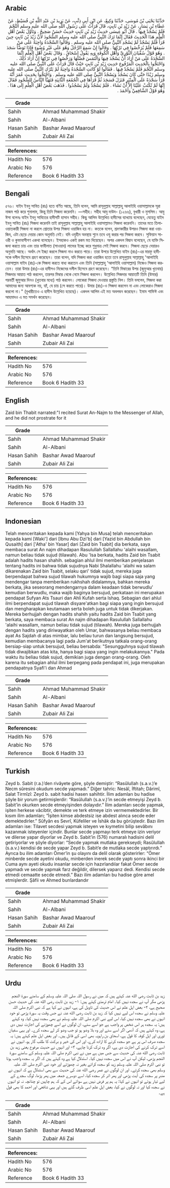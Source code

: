 ## Arabic


<div dir="rtl" lang="ar" style={{fontSize:'larger',backgroundColor:'#f8f9fa',padding:20}}>
حَدَّثَنَا يَحْيَى بْنُ مُوسَى، حَدَّثَنَا وَكِيعٌ، عَنِ ابْنِ أَبِي ذِئْبٍ، عَنْ يَزِيدَ بْنِ عَبْدِ اللَّهِ بْنِ قُسَيْطٍ، عَنْ عَطَاءِ بْنِ يَسَارٍ، عَنْ زَيْدِ بْنِ ثَابِتٍ، قَالَ قَرَأْتُ عَلَى رَسُولِ اللَّهِ صلى الله عليه وسلم النَّجْمَ فَلَمْ يَسْجُدْ فِيهَا ‏.‏ قَالَ أَبُو عِيسَى حَدِيثُ زَيْدِ بْنِ ثَابِتٍ حَدِيثٌ حَسَنٌ صَحِيحٌ ‏.‏ وَتَأَوَّلَ بَعْضُ أَهْلِ الْعِلْمِ هَذَا الْحَدِيثَ فَقَالَ إِنَّمَا تَرَكَ النَّبِيُّ صلى الله عليه وسلم السُّجُودَ لأَنَّ زَيْدَ بْنَ ثَابِتٍ حِينَ قَرَأَ فَلَمْ يَسْجُدْ لَمْ يَسْجُدِ النَّبِيُّ صلى الله عليه وسلم ‏.‏ وَقَالُوا السَّجْدَةُ وَاجِبَةٌ عَلَى مَنْ سَمِعَهَا فَلَمْ يُرَخِّصُوا فِي تَرْكِهَا ‏.‏ وَقَالُوا إِنْ سَمِعَ الرَّجُلُ وَهُوَ عَلَى غَيْرِ وُضُوءٍ فَإِذَا تَوَضَّأَ سَجَدَ ‏.‏ وَهُوَ قَوْلُ سُفْيَانَ الثَّوْرِيِّ وَأَهْلِ الْكُوفَةِ وَبِهِ يَقُولُ إِسْحَاقُ ‏.‏ وَقَالَ بَعْضُ أَهْلِ الْعِلْمِ إِنَّمَا السَّجْدَةُ عَلَى مَنْ أَرَادَ أَنْ يَسْجُدَ فِيهَا وَالْتَمَسَ فَضْلَهَا وَرَخَّصُوا فِي تَرْكِهَا إِنْ أَرَادَ ذَلِكَ ‏.‏ وَاحْتَجُّوا بِالْحَدِيثِ الْمَرْفُوعِ حَدِيثِ زَيْدِ بْنِ ثَابِتٍ حَيْثُ قَالَ قَرَأْتُ عَلَى النَّبِيِّ صلى الله عليه وسلم النَّجْمَ فَلَمْ يَسْجُدْ فِيهَا ‏.‏ فَقَالُوا لَوْ كَانَتِ السَّجْدَةُ وَاجِبَةً لَمْ يَتْرُكِ النَّبِيُّ صلى الله عليه وسلم زَيْدًا حَتَّى كَانَ يَسْجُدُ وَيَسْجُدُ النَّبِيُّ صلى الله عليه وسلم ‏.‏ وَاحْتَجُّوا بِحَدِيثِ عُمَرَ أَنَّهُ قَرَأَ سَجْدَةً عَلَى الْمِنْبَرِ فَنَزَلَ فَسَجَدَ ثُمَّ قَرَأَهَا فِي الْجُمُعَةِ الثَّانِيَةِ فَتَهَيَّأَ النَّاسُ لِلسُّجُودِ فَقَالَ إِنَّهَا لَمْ تُكْتَبْ عَلَيْنَا إِلاَّ أَنْ نَشَاءَ ‏.‏ فَلَمْ يَسْجُدْ وَلَمْ يَسْجُدُوا ‏.‏ فَذَهَبَ بَعْضُ أَهْلِ الْعِلْمِ إِلَى هَذَا ‏.‏ وَهُوَ قَوْلُ الشَّافِعِيِّ وَأَحْمَدَ ‏.‏
</div>
<div style={{backgroundColor:'#f8f9fa',padding:20, marginBottom: 10}}><table> <thead> <tr> <th>Grade</th> <th></th> </tr> </thead> <tbody> <tr><td>Sahih</td><td>Ahmad Muhammad Shakir</td></tr><tr><td>Sahih</td><td>Al-Albani</td></tr><tr><td>Hasan Sahih</td><td>Bashar Awad Maarouf</td></tr><tr><td>Sahih</td><td>Zubair Ali Zai</td></tr></tbody></table><table> <thead> <tr> <th>References:</th> <th></th> </tr> </thead> <tbody><tr><td>Hadith No</td><td>576</td></tr><tr><td>Arabic No</td><td>576</td></tr><tr><td>Reference</td><td>Book 6 Hadith 33</td></tr></tbody></table></div>

## Bengali


<div dir="ltr" lang="bn" style={{fontSize:'larger',backgroundColor:'#f8f9fa',padding:20}}>
৫৭৬। যাইদ ইবনু সাবিত (রাঃ) হতে বর্ণিত আছে, তিনি বলেন, আমি রাসূলুল্লাহ সাল্লাল্লাহু আলাইহি ওয়াসাল্লামকে সূরা নাজম পাঠ করে শুনালাম, কিন্তু তিনি সিজদা করেননি। —সহীহ। সহীহ আবু দাউদ- (১২৬৬), বুখারী ও মুসলিম। আবু ঈসা বলেনঃ যাইদ ইবনু সাবিতের হাদীসটি হাসান সহীহ। কিছু আলিম উল্লেখিত হাদীসের ব্যাখ্যায় বলেছেন, যেহেতু যাইদ ইবনু সাবিত (রাঃ) সিজদা করেননি তাই রাসূলুল্লাহ সাল্লাল্লাহু আলাইহি ওয়াসাল্লামও সিজদা করেননি। তাদের মতে তিলাওয়াতকারী সিজদা না করলে শ্রোতার উপর সিজদা ওয়াজিব হয় না। কতকে বলেন, শ্রবণকারীর উপরও সিজদা করা ওয়াজিব, এটা ছেড়ে দেয়ার কোন অনুমতি নেই। যদি ওযুহীন অবস্থায় শুনে তবে ওযু করার পর সিজদা করবে। সুফিয়ান সাওরী ও কুফাবাসীগণ একথা বলেছেন। ইসহাকও একই রকম মত দিয়েছেন। অপর একদল বিদ্বান বলেছেন, যে ব্যক্তি সিজদা করতে চায় এবং তার ফাযীলাত (সাওয়াব) লাভের ইচ্ছে করে শুধুমাত্র সেই সিজদা করবে। সিজদা ছেড়ে দেয়ারও অনুমতি আছে। অর্থাৎ সে ইচ্ছা করলে সিজদা নাও করতে পারে। তারা উপরে উল্লেখিত যাইদ (রাঃ)-এর মারফু হাদীসকে দলীল হিসেবে গ্রহণ করেছেন। তারা বলেন, যদি সিজদা করা ওয়াজিব হতো তবে রাসূলুল্লাহ সাল্লাল্লাহু 'আলাইহি ওয়াসাল্লাম যাইদ (রাঃ)-কে সিজদা করতে বাধ্য করতেন এবং তিনি (সাল্লাল্লাহু 'আলাইহি ওয়াসাল্লাম) নিজেও সিজদা করতেন। তারা উমার (রাঃ)-এর হাদীসও নিজেদের দলীল হিসেবে গ্রহণ করেছেন। “তিনি মিম্বারের উপর (জুমুআর খুতবায়) সিজদার আয়াত পাঠ করলেন, তারপর মিম্বার থেকে নেমে সিজদা করলেন। উল্লেখিত সিজদার আয়াতটি তিনি (উমার) পরবর্তী জুমুআর দিনও (খুতবার মধ্যে) পাঠ করলেন। লোকেরা সিজদা দেওয়ার প্রস্তুতি নিল। তিনি বললেন, সিজদা করা আমাদের জন্য আবশ্যক নয়, হ্যাঁ, যে চায় (সে করতে পারে)। উমার (রাঃ)-ও সিজদা করলেন না এবং লোকেরাও সিজদা করলো না।" (বুখারীতেও এ হাদীস উল্লেখিত হয়েছে)। একদল আলিম এই মত অবলম্বন করেছেন। ইমাম শাফিঈ এবং আহমাদও এ মত সমর্থন করেছেন।
</div>
<div style={{backgroundColor:'#f8f9fa',padding:20, marginBottom: 10}}><table> <thead> <tr> <th>Grade</th> <th></th> </tr> </thead> <tbody> <tr><td>Sahih</td><td>Ahmad Muhammad Shakir</td></tr><tr><td>Sahih</td><td>Al-Albani</td></tr><tr><td>Hasan Sahih</td><td>Bashar Awad Maarouf</td></tr><tr><td>Sahih</td><td>Zubair Ali Zai</td></tr></tbody></table><table> <thead> <tr> <th>References:</th> <th></th> </tr> </thead> <tbody><tr><td>Hadith No</td><td>576</td></tr><tr><td>Arabic No</td><td>576</td></tr><tr><td>Reference</td><td>Book 6 Hadith 33</td></tr></tbody></table></div>

## English


<div dir="ltr" lang="en" style={{fontSize:'larger',backgroundColor:'#f8f9fa',padding:20}}>
Zaid bin Thabit narrated:"I recited Surat An-Najm to the Messenger of Allah, and he did not prostrate for it
</div>
<div style={{backgroundColor:'#f8f9fa',padding:20, marginBottom: 10}}><table> <thead> <tr> <th>Grade</th> <th></th> </tr> </thead> <tbody> <tr><td>Sahih</td><td>Ahmad Muhammad Shakir</td></tr><tr><td>Sahih</td><td>Al-Albani</td></tr><tr><td>Hasan Sahih</td><td>Bashar Awad Maarouf</td></tr><tr><td>Sahih</td><td>Zubair Ali Zai</td></tr></tbody></table><table> <thead> <tr> <th>References:</th> <th></th> </tr> </thead> <tbody><tr><td>Hadith No</td><td>576</td></tr><tr><td>Arabic No</td><td>576</td></tr><tr><td>Reference</td><td>Book 6 Hadith 33</td></tr></tbody></table></div>

## Indonesian


<div dir="ltr" lang="id" style={{fontSize:'larger',backgroundColor:'#f8f9fa',padding:20}}>
Telah menceritakan kepada kami [Yahya bin Musa] telah menceritakan kepada kami [Waki'] dari [Ibnu Abu Dzi'b] dari [Yazid bin Abdullah bin Qusaith] dari ['Atha' bin Yasar] dari [Zaid bin Tsabit] dia berkata, saya membaca surat An najm dihadapan Rasulullah Sallallahu 'alaihi wasallam, namun beliau tidak sujud (tilawah). Abu 'Isa berkata, hadits Zaid bin Tsabit adalah hadits hasan shahih. sebagian ahlul ilmi memberikan penjelasan tentang hadits ini bahwa tidak sujudnya Nabi Shalallahu 'alaihi wa salam dikarenakan Zaid bin Tsabit, selaku qari' tidak sujud, mereka juga berpendapat bahwa sujud tilawah hukumnya wajib bagi siapa saja yang mendengar tanpa memberikan rukhshah didalamnya, bahkan mereka berkata, jika seseorang mendengarnya dalam keadaan tidak berwudlu' kemudian berwudlu, maka wajib baginya bersujud, perkataan ini merupakan pendapat Sufyan Ats Tsauri dan Ahli Kufah serta Ishaq. Sebagian dari ahlul ilmi berpendapat sujud tilawah disyare'atkan bagi siapa yang ingin bersujud dan mengharapkan keutamaan serta boleh juga untuk tidak dikerjakan. Mereka berhujjah dengan hadits shahih yaitu hadits Zaid bin Tsabit yang berkata, saya membaca surat An najm dihadapan Rasulullah Sallallahu 'alaihi wasallam, namun beliau tidak sujud (tilawah). Mereka juga berhujjah dengan hadits yang diriwayatkan oleh Umar, bahwasanya beliau membaca ayat As Sajdah di atas mimbar, lalu beliau turun dan langsung bersujud, kemudian membacanya lagi pada Jum'at berikutnya tatkala orang-orang bersiap-siap untuk bersujud, beliau bersabda: "Sesungguhnya sujud tilawah tidak diwajibkan atas kita, hanya bagi siapa yang ingin melakukannya." Pada waktu itu beliau tidak sujud, demikian juga dengan orang-orang. Oleh karena itu sebagian ahlul ilmi berpegang pada pendapat ini, juga merupakan pendapatnya Syafi'i dan Ahmad
</div>
<div style={{backgroundColor:'#f8f9fa',padding:20, marginBottom: 10}}><table> <thead> <tr> <th>Grade</th> <th></th> </tr> </thead> <tbody> <tr><td>Sahih</td><td>Ahmad Muhammad Shakir</td></tr><tr><td>Sahih</td><td>Al-Albani</td></tr><tr><td>Hasan Sahih</td><td>Bashar Awad Maarouf</td></tr><tr><td>Sahih</td><td>Zubair Ali Zai</td></tr></tbody></table><table> <thead> <tr> <th>References:</th> <th></th> </tr> </thead> <tbody><tr><td>Hadith No</td><td>576</td></tr><tr><td>Arabic No</td><td>576</td></tr><tr><td>Reference</td><td>Book 6 Hadith 33</td></tr></tbody></table></div>

## Turkish


<div dir="ltr" lang="tr" style={{fontSize:'larger',backgroundColor:'#f8f9fa',padding:20}}>
Zeyd b. Sabit (r.a.)’den rivâyete göre, şöyle demiştir: “Rasûlullah (s.a.v.)’e Necm sûresini okudum secde yapmadı.” Diğer tahric: Nesâî, İftitah; Dârimî, Salat Tirmîzî: Zeyd b. sabit hadisi hasen sahihtir. İlim adamları bu hadise şöyle bir yorum getirmişlerdir: “Rasûlullah (s.a.v.)’in secde etmeyişi Zeyd b. Sabit’in okurken secde etmeyişinden dolayıdır.” İlim adamları secde yapmak, işiten herkese vâcibtir, demekte ve terk etmeye izin vermemektedirler. Bir kısım ilim adamları; “İşiten kimse abdestsiz ise abdest alınca secde eder demektedirler.” Sûfyân es Sevrî, Küfeliler ve İshâk da bu görüştedir. Bazı ilim adamları ise: Tilavet secdesi yapmak isteyen ve kıymetini bilip sevâbını kazanmak isteyenler içindir. Bunlar secde yapmayı terk etmeye izin veriyor ve dilerse yapar diyorlar ve Zeyd b. Sabit’in (576) numaralı hadisini delil getiriyorlar ve şöyle diyorlar: “Secde yapmak mutlaka gerekseydi; Rasûlullah (s.a.v.) kendisi de secde yapar Zeyd b. Sabit’e de mutlaka secde yaptırırdı.” Ayrıca bu ilim adamları Ömer’in şu olayını da delil olarak gösterirler: “Ömer minberde secde ayetini okudu, minberden inerek secde yaptı sonra ikinci bir Cuma aynı ayeti okudu insanlar secde için hazırlandılar fakat Ömer secde yapmadı ve secde yapmak farz değildir, dilersek yaparız dedi. Kendisi secde etmedi cemaatte secde etmedi.” Bazı ilim adamları bu hadise göre amel etmişlerdir. Şâfii ve Ahmed bunlardandır
</div>
<div style={{backgroundColor:'#f8f9fa',padding:20, marginBottom: 10}}><table> <thead> <tr> <th>Grade</th> <th></th> </tr> </thead> <tbody> <tr><td>Sahih</td><td>Ahmad Muhammad Shakir</td></tr><tr><td>Sahih</td><td>Al-Albani</td></tr><tr><td>Hasan Sahih</td><td>Bashar Awad Maarouf</td></tr><tr><td>Sahih</td><td>Zubair Ali Zai</td></tr></tbody></table><table> <thead> <tr> <th>References:</th> <th></th> </tr> </thead> <tbody><tr><td>Hadith No</td><td>576</td></tr><tr><td>Arabic No</td><td>576</td></tr><tr><td>Reference</td><td>Book 6 Hadith 33</td></tr></tbody></table></div>

## Urdu


<div dir="rtl" lang="ur" style={{fontSize:'larger',backgroundColor:'#f8f9fa',padding:20}}>
زید بن ثابت رضی الله عنہ کہتے ہیں کہ میں نے رسول اللہ صلی اللہ علیہ وسلم کے سامنے سورۃ النجم پڑھی مگر آپ نے سجدہ نہیں کیا۔ امام ترمذی کہتے ہیں: ۱- زید بن ثابت رضی الله عنہ کی حدیث حسن صحیح ہے، ۲- بعض اہل علم نے اس حدیث کی تاویل کی ہے، انہوں نے کہا ہے کہ نبی اکرم صلی اللہ علیہ وسلم نے سجدہ اس لیے نہیں کیا کہ زید بن ثابت رضی الله عنہ نے جس وقت یہ سورۃ پڑھی تو خود انہوں نے بھی سجدہ نہیں کیا، اس لیے نبی اکرم صلی اللہ علیہ وسلم نے بھی سجدہ نہیں کیا۔ وہ کہتے ہیں: یہ سجدہ ہر اس شخص پر واجب ہے جو اسے سنے، ان لوگوں نے اسے چھوڑنے کی اجازت نہیں دی ہے، وہ کہتے ہیں کہ آدمی اگر اسے سنے اور وہ بلا وضو ہو تو جب وضو کر لے سجدہ کرے۔ اور یہی سفیان ثوری اور اہل کوفہ کا قول ہے، اسحاق بن راہویہ بھی اسی کے قائل ہیں۔ اور بعض اہل علم کہتے ہیں: یہ سجدہ صرف اس پر ہے جو سجدہ کرنے کا ارادہ کرے، اور اس کی خیر و برکت کا طلب گار ہو، انہوں نے اسے ترک کرنے کی اجازت دی ہے، اگر وہ ترک کرنا چاہے، ۳- اور انہوں نے حدیث مرفوع یعنی زید بن ثابت رضی الله عنہ کی حدیث سے جس میں ہے میں نے نبی اکرم صلی اللہ علیہ وسلم کے سامنے سورۃ النجم پڑھی، لیکن آپ نے اس میں سجدہ نہیں کیا۔ استدلال کیا ہے وہ کہتے ہیں کہ اگر یہ سجدہ واجب ہوتا تو نبی اکرم صلی اللہ علیہ وسلم زید کو سجدہ کرائے بغیر نہ چھوڑتے اور خود نبی اکرم صلی اللہ علیہ وسلم بھی سجدہ کرتے۔ اور ان لوگوں نے عمر رضی الله عنہ کی حدیث سے بھی استدلال ہے کہ انہوں نے منبر پر سجدہ کی آیت پڑھی اور پھر اتر کر سجدہ کیا، اسے دوسرے جمعہ میں پھر پڑھا، لوگ سجدے کے لیے تیار ہوئے تو انہوں نے کہا: یہ ہم پر فرض نہیں ہے سوائے اس کے کہ ہم چاہیں تو چنانچہ نہ تو انہوں نے سجدہ کیا اور نہ لوگوں نے کیا، بعض اہل علم اسی طرف گئے ہیں اور یہی شافعی اور احمد کا بھی قول ہے۔
</div>
<div style={{backgroundColor:'#f8f9fa',padding:20, marginBottom: 10}}><table> <thead> <tr> <th>Grade</th> <th></th> </tr> </thead> <tbody> <tr><td>Sahih</td><td>Ahmad Muhammad Shakir</td></tr><tr><td>Sahih</td><td>Al-Albani</td></tr><tr><td>Hasan Sahih</td><td>Bashar Awad Maarouf</td></tr><tr><td>Sahih</td><td>Zubair Ali Zai</td></tr></tbody></table><table> <thead> <tr> <th>References:</th> <th></th> </tr> </thead> <tbody><tr><td>Hadith No</td><td>576</td></tr><tr><td>Arabic No</td><td>576</td></tr><tr><td>Reference</td><td>Book 6 Hadith 33</td></tr></tbody></table></div>